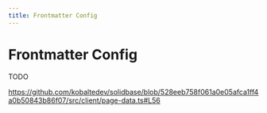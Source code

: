 ```yaml
---
title: Frontmatter Config
---
```


# Frontmatter Config

TODO

https://github.com/kobaltedev/solidbase/blob/528eeb758f061a0e05afca1ff4a0b50843b86f07/src/client/page-data.ts#L56
